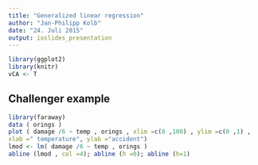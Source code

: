 ```yaml
---
title: "Generalized linear regression"
author: "Jan-Philipp Kolb"
date: "24. Juli 2015"
output: ioslides_presentation
---
```


```r
library(ggplot2)
library(knitr)
vCA <- T
```

## Challenger example
```r
library(faraway)
data ( orings )
plot ( damage /6 ~ temp , orings , xlim =c(0 ,100) , ylim =c(0 ,1) ,
xlab =" temperature", ylab ="accident")
lmod <- lm( damage /6 ~ temp , orings )
abline (lmod , col =4); abline (h =0); abline (h=1)
```


